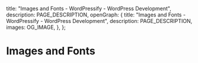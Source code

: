 
  title: "Images and Fonts - WordPressify - WordPress Development",
  description: PAGE_DESCRIPTION,
  openGraph: {
    title: "Images and Fonts - WordPressify - WordPress Development",
    description: PAGE_DESCRIPTION,
    images: OG_IMAGE,
  },
};

# Images and Fonts

